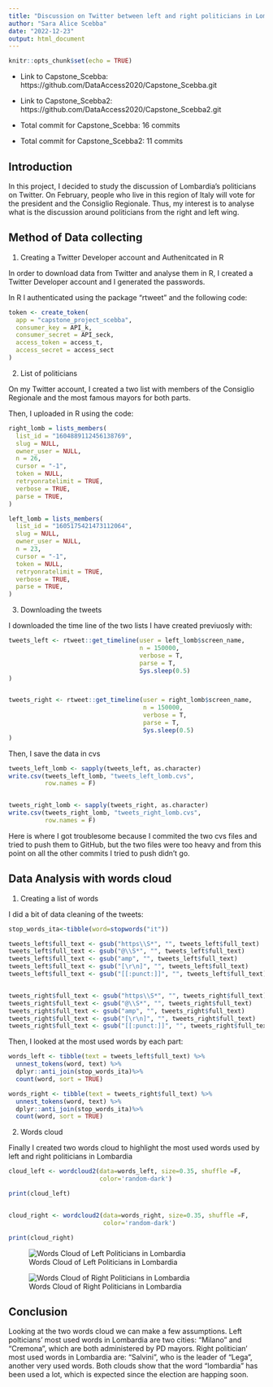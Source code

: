 ```yaml
---
title: "Discussion on Twitter between left and right politicians in Lombardia"
author: "Sara Alice Scebba"
date: "2022-12-23"
output: html_document
---
```


```r
knitr::opts_chunk$set(echo = TRUE)
```
- Link to Capstone_Scebba: https://github.com/DataAccess2020/Capstone_Scebba.git
- Link to Capstone_Scebba2: https://github.com/DataAccess2020/Capstone_Scebba2.git

- Total commit for Capstone_Scebba: 16 commits
- Total commit for Capstone_Scebba2: 11 commits



## Introduction

In this project, I decided to study the discussion of Lombardia's politicians on Twitter. On February, people who live in this region of Italy will vote for the president and the Consiglio Regionale. Thus, my interest is to analyse what is the discussion around politicians from the right and left wing.



## Method of Data collecting 



1. Creating a Twitter Developer account and Authenitcated in R

In order to download data from Twitter and analyse them in R, I created a Twitter Developer account and I generated the passwords.

In R I authenticated using the package "rtweet" and the following code:

```r
token <- create_token(
  app = "capstone_project_scebba",
  consumer_key = API_k,
  consumer_secret = API_seck,
  access_token = access_t,
  access_secret = access_sect
)
```



2. List of politicians

On my Twitter account, I created a two list with members of the Consiglio Regionale and the most famous mayors for both parts.

Then, I uploaded in R using the code:

```r
right_lomb = lists_members(
  list_id = "1604889112456138769",
  slug = NULL, 
  owner_user = NULL,
  n = 26,
  cursor = "-1",
  token = NULL,
  retryonratelimit = TRUE,
  verbose = TRUE,
  parse = TRUE,
)

left_lomb = lists_members(
  list_id = "1605175421473112064",
  slug = NULL, 
  owner_user = NULL,
  n = 23,
  cursor = "-1",
  token = NULL,
  retryonratelimit = TRUE,
  verbose = TRUE,
  parse = TRUE,
)
```



3. Downloading the tweets 

I downloaded the time line of the two lists I have created previuosly with:

```r
tweets_left <- rtweet::get_timeline(user = left_lomb$screen_name,
                                    n = 150000,
                                    verbose = T,
                                    parse = T,
                                    Sys.sleep(0.5)
)


tweets_right <- rtweet::get_timeline(user = right_lomb$screen_name,
                                     n = 150000,
                                     verbose = T,
                                     parse = T,
                                     Sys.sleep(0.5)
)
```

Then, I save the data in cvs

```r
tweets_left_lomb <- sapply(tweets_left, as.character) 
write.csv(tweets_left_lomb, "tweets_left_lomb.cvs",
          row.names = F)


tweets_right_lomb <- sapply(tweets_right, as.character) 
write.csv(tweets_right_lomb, "tweets_right_lomb.cvs",
          row.names = F)
```

Here is where I got troublesome because I commited the two cvs files and tried to push them to GitHub, but the two files were too heavy and from this point on all the other commits I tried to push didn't go. 



## Data Analysis with words cloud



1. Creating a list of words

I did a bit of data cleaning of the tweets:

```r
stop_words_ita<-tibble(word=stopwords("it"))

tweets_left$full_text <- gsub("https\\S*", "", tweets_left$full_text) 
tweets_left$full_text <- gsub("@\\S*", "", tweets_left$full_text) 
tweets_left$full_text <- gsub("amp", "", tweets_left$full_text) 
tweets_left$full_text <- gsub("[\r\n]", "", tweets_left$full_text)
tweets_left$full_text <- gsub("[[:punct:]]", "", tweets_left$full_text)


tweets_right$full_text <- gsub("https\\S*", "", tweets_right$full_text) 
tweets_right$full_text <- gsub("@\\S*", "", tweets_right$full_text) 
tweets_right$full_text <- gsub("amp", "", tweets_right$full_text) 
tweets_right$full_text <- gsub("[\r\n]", "", tweets_right$full_text)
tweets_right$full_text <- gsub("[[:punct:]]", "", tweets_right$full_text)
```

Then, I looked at the most used words by each part:

```r
words_left <- tibble(text = tweets_left$full_text) %>%
  unnest_tokens(word, text) %>%
  dplyr::anti_join(stop_words_ita)%>%
  count(word, sort = TRUE)

words_right <- tibble(text = tweets_right$full_text) %>%
  unnest_tokens(word, text) %>%
  dplyr::anti_join(stop_words_ita)%>%
  count(word, sort = TRUE)
```



2. Words cloud

Finally I created two words cloud to highlight the most used words used by left and right politicians in Lombardia

```r
cloud_left <- wordcloud2(data=words_left, size=0.35, shuffle =F,
                         color='random-dark')

print(cloud_left)


cloud_right <- wordcloud2(data=words_right, size=0.35, shuffle =F,
                          color='random-dark')

print(cloud_right)
```

![Words Cloud of Left Politicians in Lombardia](C:/Users/utente/OneDrive/Desktop/sara/magistrale/data access/Capstone_Scebba2/output/words_cloud_left.png)

![Words Cloud of Right Politicians in Lombardia](C:/Users/utente/OneDrive/Desktop/sara/magistrale/data access/Capstone_Scebba2/output/word_cloud_right.png)



## Conclusion

Looking at the two words cloud we can make a few assumptions. 
Left polticians' most used words in Lombardia are two cities: "Milano" and "Cremona", which are both administered by PD mayors. 
Right politician' most used words in Lombardia are: "Salvini", who is the leader of "Lega", another very used words. 
Both clouds show that the word "lombardia" has been used a lot, which is expected since the election are happing soon.

